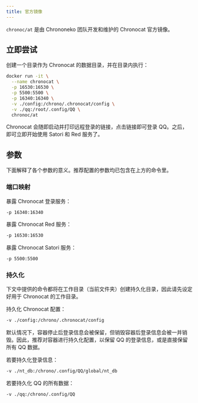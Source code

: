 ```yaml
---
title: 官方镜像
---
```



<Constructing />

`chronoc/at` 是由 Chrononeko 团队开发和维护的 Chronocat 官方镜像。

## 立即尝试

创建一个目录作为 Chronocat 的数据目录，并在目录内执行：

```sh
docker run -it \
  --name chronocat \
  -p 16530:16530 \
  -p 5500:5500 \
  -p 16340:16340 \
  -v ./config:/chrono/.chronocat/config \
  -v ./qq:/root/.config/QQ \
  chronoc/at
```

Chronocat 会随即启动并打印远程登录的链接，点击链接即可登录
QQ。之后，即可立即开始使用 Satori 和 Red 服务了。

## 参数

下面解释了各个参数的意义。推荐配置的参数均已包含在上方的命令里。

### 端口映射

暴露 Chronocat 登录服务：

```sh
-p 16340:16340
```

暴露 Chronocat Red 服务：

```sh
-p 16530:16530
```

暴露 Chronocat Satori 服务：

```sh
-p 5500:5500
```

### 持久化

下文中提供的命令都将在工作目录（当前文件夹）创建持久化目录，因此请先设定好用于
Chronocat 的工作目录。

持久化 Chronocat 配置：

```sh
-v ./config:/chrono/.chronocat/config
```

默认情况下，容器停止后登录信息会被保留，但销毁容器后登录信息会被一并销毁。因此，推荐对容器进行持久化配置，以保留
QQ 的登录信息，或是直接保留所有 QQ 数据。

若要持久化登录信息：

```sh
-v ./nt_db:/chrono/.config/QQ/global/nt_db
```

若要持久化 QQ 的所有数据：

```sh
-v ./qq:/chrono/.config/QQ
```
